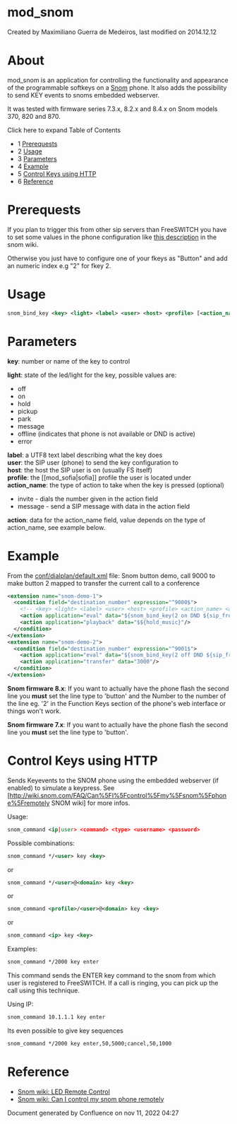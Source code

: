 
# mod_snom 

 Created by  Maximiliano Guerra de Medeiros, last modified on 2014.12.12

# About

mod\_snom is an application for controlling the functionality and appearance of the programmable softkeys on a [Snom](http://www.snom.com/) phone. It also adds the possibility to send KEY events to snoms embedded webserver.

It was tested with firmware series 7.3.x, 8.2.x and 8.4.x on Snom models 370, 820 and 870.

Click here to expand Table of Contents

* 1 [Prerequests](#prerequests)
* 2 [Usage](#usage)
* 3 [Parameters](#parameters)
* 4 [Example](#example)
* 5 [Control Keys using HTTP](#control-keys-using-http)
* 6 [Reference](#reference)

# Prerequests

If you plan to trigger this from other sip servers than FreeSWITCH you have to set some values in the phone configuration like [this description](http://wiki.snom.com/FAQ/How%5Fto%5Fdisplay%5Fa%5Ftext%5Fmessage%5Fto%5Fthe%5Fphone%5Fin%5Forder%5Fto%5Fappear%5Fon%5Fthe%5Fdisplay) in the snom wiki.

Otherwise you just have to configure one of your fkeys as "Button" and add an numeric index e.g "2" for fkey 2.

# Usage

```xml
snom_bind_key <key> <light> <label> <user> <host> <profile> [<action_name>] [<action>]
```

# Parameters

**key**: number or name of the key to control

**light**: state of the led/light for the key, possible values are:

* off
* on
* hold
* pickup
* park
* message
* offline (indicates that phone is not available or DND is active)
* error

**label**: a UTF8 text label describing what the key does  
**user**: the SIP user (phone) to send the key configuration to  
**host**: the host the SIP user is on (usually FS itself)  
**profile**: the \[\[mod\_sofia|sofia\]\] profile the user is located under  
**action\_name**: the type of action to take when the key is pressed (optional)

* invite - dials the number given in the action field
* message - send a SIP message with data in the action field

**action**: data for the action\_name field, value depends on the type of action\_name, see example below.

# Example

From the [conf/dialplan/default.xml](https://freeswitch.org/stash/projects/FS/repos/freeswitch/browse/conf/vanilla/dialplan/default.xml) file: Snom button demo, call 9000 to make button 2 mapped to transfer the current call to a conference

```xml
<extension name="snom-demo-1">
  <condition field="destination_number" expression="^9000$">
    <!-- <key> <light> <label> <user> <host> <profile> <action_name> <action> -->
    <action application="eval" data="${snom_bind_key(2 on DND ${sip_from_user} ${sip_from_host} ${sofia_profile_name} message api+uuid_transfer ${uuid} 9001)}"/>
    <action application="playback" data="$${hold_music}"/>
  </condition>
</extension>
<extension name="snom-demo-2">
  <condition field="destination_number" expression="^9001$">
    <action application="eval" data="${snom_bind_key(2 off DND ${sip_from_user} ${sip_from_host} ${sofia_profile_name} message notused)}"/>
    <action application="transfer" data="3000"/>
  </condition>
</extension>
```

**Snom firmware 8.x**: If you want to actually have the phone flash the second line you **must** set the line type to 'button' and the Number to the number of the line eg. '2' in the Function Keys section of the phone's web interface or things won't work.

**Snom firmware 7.x**: If you want to actually have the phone flash the second line you **must** set the line type to 'button'.

# Control Keys using HTTP

Sends Keyevents to the SNOM phone using the embedded webserver (if enabled) to simulate a keypress. See \[<http://wiki.snom.com/FAQ/Can%5FI%5Fcontrol%5Fmy%5Fsnom%5Fphone%5Fremotely> SNOM wiki\] for more infos.

Usage:

```xml
snom_command <ip|user> <command> <type> <username> <password> 
```

Possible combinations:

```xml
snom_command */<user> key <key> 
```

or

```xml
snom_command */<user>@<domain> key <key> 
```

or

```xml
snom_command <profile>/<user>@<domain> key <key> 
```

or

```xml
snom_command <ip> key <key> 
```

Examples:

```xml
snom_command */2000 key enter 
```

This command sends the ENTER key command to the snom from which user is registered to FreeSWITCH. If a call is ringing, you can pick up the call using this technique.

Using IP:

```xml
snom_command 10.1.1.1 key enter 
```

Its even possible to give key sequences

```xml
snom_command */2000 key enter,50,5000;cancel,50,1000
```

# Reference

* [Snom wiki: LED Remote Control](http://wiki.snom.com/Features/LED%5FRemote%5FControl)
* [Snom wiki: Can I control my snom phone remotely](http://wiki.snom.com/FAQ/Can%5FI%5Fcontrol%5Fmy%5Fsnom%5Fphone%5Fremotely)

Document generated by Confluence on nov 11, 2022 04:27
